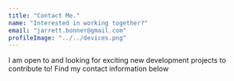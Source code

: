 ```yaml
---
title: "Contact Me."
name: "Interested in working together?"
email: "jarrett.bonner@gmail.com"
profileImage: "../../devices.png"
---
```



I am open to and looking for exciting new development projects to contribute to! Find my contact information below
